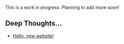This is a work in progress. Planning to add more soon!

## Deep Thoughts...

- [Hello, new website!](/posts/personal-domain)
